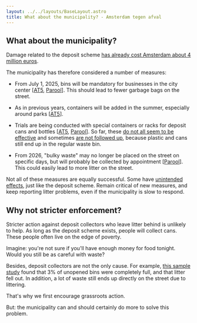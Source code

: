 ```yaml
---
layout: ../../layouts/BaseLayout.astro
title: What about the municipality? - Amsterdam tegen afval
---
```



## What about the municipality?

Damage related to the deposit scheme 
[has already cost Amsterdam about 4 million euros](https://www.at5.nl/nieuws/232025/schade-statiegeldzoekers-10-miljoen).

The municipality has therefore considered a number of measures:

- From July 1, 2025, bins will be mandatory for businesses in the city center
  \[[AT5](https://www.at5.nl/artikelen/232360/bedrijven-mogen-afval-niet-meer-in-plastic-zakken-op-straat-zetten),
    [Parool](https://www.parool.nl/amsterdam/nieuwe-maatregel-in-strijd-tegen-afval-ondernemers-moeten-vuilnis-in-kliko-s-dumpen~bcc57962/?referrer=https%3A%2F%2Fwww.google.com%2F)\]. This should lead to fewer garbage bags on the street.

- As in previous years, containers will be added in the summer, especially around parks \[[AT5](https://www.at5.nl/nieuws/233210/met-coaches-en-pizzagleuven-hoopt-gemeente-afvaloverlast-in-zomer-tegen-te-gaan)\].

- Trials are being conducted with special containers or racks for deposit cans and bottles
  \[[AT5](https://www.instagram.com/reel/C8me4MLI9Fo/),
  [Parool](https://www.parool.nl/amsterdam/speciale-inzamelbakken-voor-blikjes-in-het-vondelpark-maar-weet-de-borrelaar-ze-te-vinden~bba15258/)\]. So far, these [do not all seem to be effective](https://www.nhnieuws.nl/nieuws/337571/amsterdammers-gaan-zelf-de-strijd-aan-tegen-door-statiegeld-zoekers-veroorzaakte-troep) and sometimes [are not followed up](https://www.parool.nl/amsterdam/zwerfafval-blijft-groot-probleem-in-amsterdam-met-name-in-binnenstad-en-zuidoost~bbf9af6f/), because plastic and cans still end up in the regular waste bin.

- From 2026, "bulky waste" may no longer be placed on the street on specific days, but will probably be collected by appointment
  \[[Parool](https://www.parool.nl/amsterdam/historische-verandering-in-amsterdam-grofvuil-mag-vanaf-2026-niet-meer-zomaar-op-straat~ba43f970/)\]. This could easily lead to more litter on the street.

Not all of these measures are equally successful. Some have [unintended effects](https://www.parool.nl/amsterdam/gemeente-roept-op-afval-begin-volgende-week-binnen-te-houden-vanwege-staking-bij-afvalverwerking~bcd73bdf/), just like the deposit scheme. Remain critical of new measures, and keep reporting litter problems, even if the municipality is slow to respond.


## Why not stricter enforcement?

Stricter action against deposit collectors who leave litter behind is unlikely to help. As long as the deposit scheme exists, people will collect cans. These people often live on the edge of poverty.

Imagine: you're not sure if you'll have enough money for food tonight. Would you still be as careful with waste?

Besides, deposit collectors are not the only cause. For example, 
[this sample study](https://www.uu.nl/sites/default/files/Rapport%20Nationale%20Prullenbakteldag%202024.pdf) found that 3% of unopened bins were completely full, and that litter fell out. In addition, a lot of waste still ends up directly on the street due to littering.

That's why we first encourage grassroots action.

But: the municipality can and should certainly do more to solve this problem. 